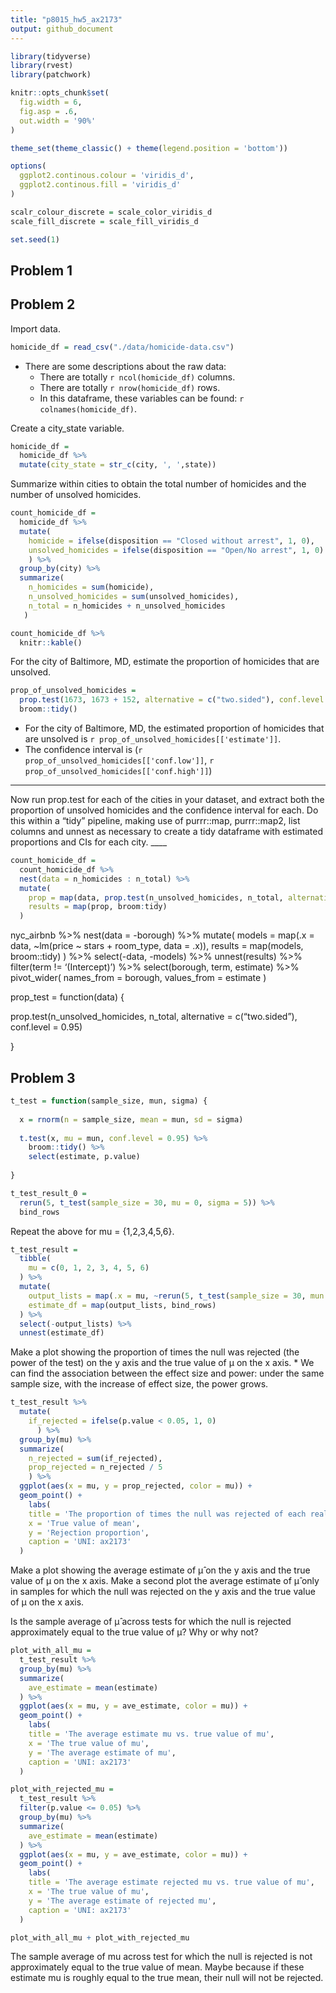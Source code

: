 ```yaml
---
title: "p8015_hw5_ax2173"
output: github_document
---
```


```r
library(tidyverse)
library(rvest)
library(patchwork)

knitr::opts_chunk$set(
  fig.width = 6,
  fig.asp = .6,
  out.width = '90%'
)

theme_set(theme_classic() + theme(legend.position = 'bottom'))

options(
  ggplot2.continous.colour = 'viridis_d',
  ggplot2.continous.fill = 'viridis_d'
)

scalr_colour_discrete = scale_color_viridis_d
scale_fill_discrete = scale_fill_viridis_d

set.seed(1)
```

## Problem 1


## Problem 2

Import data. 

```r
homicide_df = read_csv("./data/homicide-data.csv")
```

* There are some descriptions about the raw data:
  * There are totally `r ncol(homicide_df)` columns.
  * There are totally `r nrow(homicide_df)` rows.
  * In this dataframe, these variables can be found: `r colnames(homicide_df)`.

Create a city_state variable.

```r
homicide_df =
  homicide_df %>% 
  mutate(city_state = str_c(city, ', ',state))
```

Summarize within cities to obtain the total number of homicides and the number of unsolved homicides.

```r
count_homicide_df = 
  homicide_df %>%  
  mutate(
    homicide = ifelse(disposition == "Closed without arrest", 1, 0),
    unsolved_homicides = ifelse(disposition == "Open/No arrest", 1, 0)
    ) %>% 
  group_by(city) %>% 
  summarize(
    n_homicides = sum(homicide),
    n_unsolved_homicides = sum(unsolved_homicides),
    n_total = n_homicides + n_unsolved_homicides
   ) 

count_homicide_df %>% 
  knitr::kable()
```

For the city of Baltimore, MD, estimate the proportion of homicides that are unsolved.

```r
prop_of_unsolved_homicides = 
  prop.test(1673, 1673 + 152, alternative = c("two.sided"), conf.level = 0.95) %>% 
  broom::tidy()
```

* For the city of Baltimore, MD, the estimated proportion of homicides that are unsolved is `r prop_of_unsolved_homicides[['estimate']]`.
* The confidence interval is (`r prop_of_unsolved_homicides[['conf.low']]`, `r prop_of_unsolved_homicides[['conf.high']]`)

____
Now run prop.test for each of the cities in your dataset, and extract both the proportion of unsolved homicides and the confidence interval for each. 
Do this within a “tidy” pipeline, making use of purrr::map, purrr::map2, list columns and unnest as necessary to create a tidy dataframe with estimated proportions and CIs for each city.
____



```r


count_homicide_df = 
  count_homicide_df %>% 
  nest(data = n_homicides : n_total) %>% 
  mutate(
    prop = map(data, prop.test(n_unsolved_homicides, n_total, alternative = c("two.sided"), conf.level = 0.95)),
    results = map(prop, broom:tidy)
  )
```

nyc_airbnb %>% 
  nest(data = -borough) %>% 
  mutate(
    models = map(.x = data, ~lm(price ~ stars + room_type, data = .x)),
    results = map(models, broom::tidy)
  ) %>% 
  select(-data, -models) %>% 
  unnest(results) %>% 
  filter(term != '(Intercept)') %>% 
  select(borough, term, estimate) %>% 
  pivot_wider(
    names_from = borough,
    values_from = estimate
  )


prop_test = function(data) {
  
  prop.test(n_unsolved_homicides, n_total, alternative = c("two.sided"), conf.level = 0.95) 
  
}





## Problem 3

```r
t_test = function(sample_size, mun, sigma) {
  
  x = rnorm(n = sample_size, mean = mun, sd = sigma)
  
  t.test(x, mu = mun, conf.level = 0.95) %>% 
    broom::tidy() %>% 
    select(estimate, p.value)
  
}

t_test_result_0 = 
  rerun(5, t_test(sample_size = 30, mu = 0, sigma = 5)) %>% 
  bind_rows
```

Repeat the above for mu = {1,2,3,4,5,6}. 

```r
t_test_result = 
  tibble(
    mu = c(0, 1, 2, 3, 4, 5, 6)
  ) %>% 
  mutate(
    output_lists = map(.x = mu, ~rerun(5, t_test(sample_size = 30, mun = .x, sigma = 5))),
    estimate_df = map(output_lists, bind_rows)
  ) %>% 
  select(-output_lists) %>% 
  unnest(estimate_df)
```

Make a plot showing the proportion of times the null was rejected (the power of the test) on the y axis and the true value of μ on the x axis.
* We can find the association between the effect size and power: under the same sample size, with the increase of effect size, the power grows.

```r
t_test_result %>% 
  mutate(
    if_rejected = ifelse(p.value < 0.05, 1, 0)
      ) %>% 
  group_by(mu) %>% 
  summarize(
    n_rejected = sum(if_rejected),
    prop_rejected = n_rejected / 5
    ) %>% 
  ggplot(aes(x = mu, y = prop_rejected, color = mu)) +
  geom_point() +
    labs(
    title = 'The proportion of times the null was rejected of each real mean',
    x = 'True value of mean',
    y = 'Rejection proportion',
    caption = 'UNI: ax2173'
  )
```

Make a plot showing the average estimate of μ̂  on the y axis and the true value of μ on the x axis. Make a second plot the average estimate of μ̂  only in samples for which the null was rejected on the y axis and the true value of μ on the x axis. 

Is the sample average of μ̂  across tests for which the null is rejected approximately equal to the true value of μ? Why or why not?

```r
plot_with_all_mu =   
  t_test_result %>% 
  group_by(mu) %>% 
  summarize(
    ave_estimate = mean(estimate)
  ) %>% 
  ggplot(aes(x = mu, y = ave_estimate, color = mu)) +
  geom_point() +
    labs(
    title = 'The average estimate mu vs. true value of mu',
    x = 'The true value of mu',
    y = 'The average estimate of mu',
    caption = 'UNI: ax2173'
  )

plot_with_rejected_mu = 
  t_test_result %>% 
  filter(p.value <= 0.05) %>% 
  group_by(mu) %>% 
  summarize(
    ave_estimate = mean(estimate)
  ) %>% 
  ggplot(aes(x = mu, y = ave_estimate, color = mu)) +
  geom_point() +
    labs(
    title = 'The average estimate rejected mu vs. true value of mu',
    x = 'The true value of mu',
    y = 'The average estimate of rejected mu',
    caption = 'UNI: ax2173'
  )

plot_with_all_mu + plot_with_rejected_mu
```

The sample average of mu across test for which the null is rejected is not approximately equal to the true value of mean. Maybe because if these estimate mu is roughly equal to the true mean, their null will not be rejected.